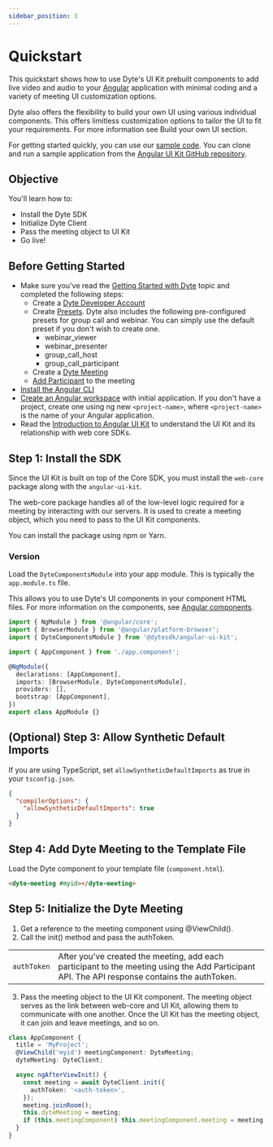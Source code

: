 ```yaml
---
sidebar_position: 3
---
```


# Quickstart

This quickstart shows how to use Dyte's UI Kit prebuilt components to add live
video and audio to your [Angular](https://angular.io/) application with minimal
coding and a variety of meeting UI customization options.

Dyte also offers the flexibility to build your own UI using various individual
components. This offers limitless customization options to tailor the UI to fit
your requirements. For more information see Build your own UI section.

For getting started quickly, you can use our
[sample code](https://github.com/dyte-io/angular-samples#samples). You can clone
and run a sample application from the
[Angular UI Kit GitHub repository](https://github.com/dyte-io/angular-samples).

## Objective

You'll learn how to:

- Install the Dyte SDK
- Initialize Dyte Client
- Pass the meeting object to UI Kit
- Go live!

## Before Getting Started

- Make sure you've read the [Getting Started with Dyte](/getting-started) topic
  and completed the following steps:
  - Create a [Dyte Developer Account](https://dev.dyte.io/)
  - Create [Presets](https://dev.dyte.io/roles-presets). Dyte also includes the
    following pre-configured presets for group call and webinar. You can simply
    use the default preset if you don't wish to create one.
    - webinar_viewer
    - webinar_presenter
    - group_call_host
    - group_call_participant
  - Create a [Dyte Meeting](/api/?v=v2#/operations/create_meeting)
  - [Add Participant](/api/?v=v2#/operations/add_participant) to the meeting
- [Install the Angular CLI](https://angular.io/guide/setup-local#install-the-angular-cli)
- [Create an Angular workspace](https://angular.io/guide/setup-local#create-a-workspace-and-initial-application)
  with initial application. If you don't have a project, create one using ng new
  `<project-name>`, where `<project-name>` is the name of your Angular
  application.
- Read the [Introduction to Angular UI Kit](/angular-ui-kit) to understand the
  UI Kit and its relationship with web core SDKs.

## Step 1: Install the SDK

Since the UI Kit is built on top of the Core SDK, you must install the
`web-core` package along with the `angular-ui-kit`.

The web-core package handles all of the low-level logic required for a meeting
by interacting with our servers. It is used to create a meeting object, which
you need to pass to the UI Kit components.

You can install the package using npm or Yarn.
 

### Version 

Load the `DyteComponentsModule` into your app module. This is typically the
`app.module.ts` file.

This allows you to use Dyte's UI components in your component HTML files. For
more information on the components, see
[Angular components](https://angular.io/guide/component-overview).

```ts
import { NgModule } from '@angular/core';
import { BrowserModule } from '@angular/platform-browser';
import { DyteComponentsModule } from '@dytesdk/angular-ui-kit';

import { AppComponent } from './app.component';

@NgModule({
  declarations: [AppComponent],
  imports: [BrowserModule, DyteComponentsModule],
  providers: [],
  bootstrap: [AppComponent],
})
export class AppModule {}
```

## (Optional) Step 3: Allow Synthetic Default Imports

If you are using TypeScript, set `allowSyntheticDefaultImports` as true in your
`tsconfig.json`.

```json
{
  "compilerOptions": {
    "allowSyntheticDefaultImports": true
  }
}
```

## Step 4: Add Dyte Meeting to the Template File

Load the Dyte component to your template file (`component.html`).

```html
<dyte-meeting #myid></dyte-meeting>
```

## Step 5: Initialize the Dyte Meeting

1. Get a reference to the meeting component using @ViewChild().
2. Call the init() method and pass the authToken.

|             |                                                                                                                                               |
| ----------- | --------------------------------------------------------------------------------------------------------------------------------------------- |
| `authToken` | After you've created the meeting, add each participant to the meeting using the Add Participant API. The API response contains the authToken. |

3. Pass the meeting object to the UI Kit component. The meeting object serves as
   the link between web-core and UI Kit, allowing them to communicate with one
   another. Once the UI Kit has the meeting object, it can join and leave
   meetings, and so on.

```ts
class AppComponent {
  title = 'MyProject';
  @ViewChild('myid') meetingComponent: DyteMeeting;
  dyteMeeting: DyteClient;

  async ngAfterViewInit() {
    const meeting = await DyteClient.init({
      authToken: '<auth-token>',
    });
    meeting.joinRoom();
    this.dyteMeeting = meeting;
    if (this.meetingComponent) this.meetingComponent.meeting = meeting;
  }
}
```
